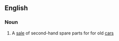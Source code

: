 ==English==

===Noun===
{{en-noun}}

#{{UK}} A [[sale]] of second-hand spare parts for for old [[car]]s